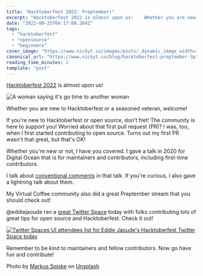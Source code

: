 ```yaml
---
title: "Hacktoberfest 2022: Preptember!"
excerpt: "Hacktoberfest 2022 is almost upon us!    Whether you are new to Hacktoberfest or a seasoned veteran,..."
date: "2022-09-25T04:17:09.264Z"
tags:
  - "hacktoberfest"
  - "opensource"
  - "beginners"
cover_image: "https://www.nickyt.co/images/posts/_dynamic_image_width=1000,height=420,fit=cover,gravity=auto,format=auto_https%3A%2F%2Fdev-to-uploads.s3.amazonaws.com%2Fuploads%2Farticles%2Fu5m021y0uwlib2yokrn6.jpg"
canonical_url: "https://www.nickyt.co/blog/hacktoberfest-preptember-3p7/"
reading_time_minutes: 2
template: "post"
---
```



[Hacktoberfest 2022](https://hacktoberfest.com/) is almost upon us!

![A woman saying it's go time to another woman](https://media.giphy.com/media/yaR8Dux1s0fAI/giphy.gif)

Whether you are new to Hacktoberfest or a seasoned veteran, welcome!

If you're new to Hacktoberfest or open source, don't fret! The community is here to support you! Worried about that first pull request (PR)? I was, too, when I first started contributing to open source. Turns out my first PR wasn't that great, but that's OK!

<Embed url="https://twitter.com/nickytonline/status/1573360646015655938" />

Whether you're new or not, I have you covered. I gave a talk in 2020 for Digital Ocean that is for maintainers and contributors, including first-time contributors.

<Embed url="https://youtu.be/Tn3MBiWYeEI" />

I talk about [conventional comments](https://conventionalcomments.org/) in that talk. If you're curious, I also gave a lightning talk about them.

<Embed url="https://youtu.be/MMabY-Cm_V4?t=2993" />

My Virtual Coffee community also did a great Preptember stream that you should check out!

<Embed url="https://www.youtube.com/watch?v=QAUodCQnpkQ" />

@eddiejaoude ran a [great Twitter Space](https://twitter.com/eddiejaoude/status/1574050967057846274) today with folks contributing lots of great tips for open source and Hacktoberfest. Check it out!

<a href="https://twitter.com/eddiejaoude/status/1574050967057846274">
<img src="https://dev-to-uploads.s3.amazonaws.com/uploads/articles/1og7r6t3307bw6nevlz7.png" alt="Twitter Spaces UI attendees list for Eddie Jaoude's Hacktoberfest Twitter Space today" />
</a>

Remember to be kind to maintainers and fellow contributors. Now go have fun and contribute!

Photo by <a href="https://unsplash.com/@markusspiske?utm_source=unsplash&utm_medium=referral&utm_content=creditCopyText">Markus Spiske</a> on <a href="https://unsplash.com/s/photos/open-source?utm_source=unsplash&utm_medium=referral&utm_content=creditCopyText">Unsplash</a>
